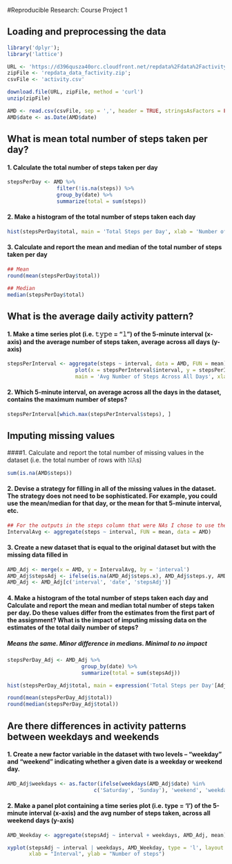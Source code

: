 #Reproducible Research: Course Project 1


## Loading and preprocessing the data

```r
library('dplyr');
library('lattice')

URL <- 'https://d396qusza40orc.cloudfront.net/repdata%2Fdata%2Factivity.zip';
zipFile <- 'repdata_data_factivity.zip';
csvFile <- 'activity.csv'

download.file(URL, zipFile, method = 'curl')
unzip(zipFile)

AMD <- read.csv(csvFile, sep = ',', header = TRUE, stringsAsFactors = FALSE)
AMD$date <- as.Date(AMD$date)
```

## What is mean total number of steps taken per day?
#### 1. Calculate the total number of steps taken per day

```r
stepsPerDay <- AMD %>%
                filter(!is.na(steps)) %>%
                group_by(date) %>%
                summarize(total = sum(steps))
```

#### 2. Make a histogram of the total number of steps taken each day

```r
hist(stepsPerDay$total, main = 'Total Steps per Day', xlab = 'Number of Steps')
```  

[logo]: https://github.com/adam-p/markdown-here/raw/master/src/common/images/icon48.png "Logo Title Text 2"

#### 3. Calculate and report the mean and median of the total number of steps taken per day

```r
## Mean
round(mean(stepsPerDay$total))

## Median
median(stepsPerDay$total)
```

## What is the average daily activity pattern?
#### 1. Make a time series plot (i.e. 𝚝𝚢𝚙𝚎 = "𝚕") of the 5-minute interval (x-axis) and the average number of steps taken, average across all days (y-axis)

```r
stepsPerInterval <- aggregate(steps ~ interval, data = AMD, FUN = mean)
                      plot(x = stepsPerInterval$interval, y = stepsPerInterval$steps, type = 'l',
                      main = 'Avg Number of Steps Across All Days', xlab = 'Steps', ylab = 'Interval')
```

#### 2. Which 5-minute interval, on average across all the days in the dataset, contains the maximum number of steps?

```r
stepsPerInterval[which.max(stepsPerInterval$steps), ]
```

## Imputing missing values
####1. Calculate and report the total number of missing values in the dataset (i.e. the total number of rows with 𝙽𝙰s)

```r
sum(is.na(AMD$steps))
```

#### 2. Devise a strategy for filling in all of the missing values in the dataset. The strategy does not need to be sophisticated. For example, you could use the mean/median for that day, or the mean for that 5-minute interval, etc.

```r
## For the outputs in the steps column that were NAs I chose to use the mean number of steps for the 5 minute interval
IntervalAvg <- aggregate(steps ~ interval, FUN = mean, data = AMD)
```

#### 3. Create a new dataset that is equal to the original dataset but with the missing data filled in

```r
AMD_Adj <- merge(x = AMD, y = IntervalAvg, by = 'interval')
AMD_Adj$stepsAdj <- ifelse(is.na(AMD_Adj$steps.x), AMD_Adj$steps.y, AMD_Adj$steps.x) 
AMD_Adj <- AMD_Adj[c('interval', 'date', 'stepsAdj')]  
```

#### 4. Make a histogram of the total number of steps taken each day and Calculate and report the mean and median total number of steps taken per day. Do these values differ from the estimates from the first part of the assignment? What is the impact of imputing missing data on the estimates of the total daily number of steps?
##### Means the same.  Minor difference in medians.  Minimal to no impact

```r
stepsPerDay_Adj <- AMD_Adj %>%
                        group_by(date) %>%
                        summarize(total = sum(stepsAdj))

hist(stepsPerDay_Adj$total, main = expression('Total Steps per Day'[Adj]), xlab = 'Number of Steps')

round(mean(stepsPerDay_Adj$total))
round(median(stepsPerDay_Adj$total))
```

## Are there differences in activity patterns between weekdays and weekends
#### 1. Create a new factor variable in the dataset with two levels – “weekday” and “weekend” indicating whether a given date is a weekday or weekend day.

```r
AMD_Adj$weekdays <- as.factor(ifelse(weekdays(AMD_Adj$date) %in% 
                            c('Saturday', 'Sunday'), 'weekend', 'weekday'))
```

#### 2. Make a panel plot containing a time series plot (i.e. type = 'l') of the 5-minute interval (x-axis) and the avg number of steps taken, across all weekend days (y-axis)

```r
AMD_Weekday <- aggregate(stepsAdj ~ interval + weekdays, AMD_Adj, mean)

xyplot(stepsAdj ~ interval | weekdays, AMD_Weekday, type = 'l', layout = c(1, 2), 
       xlab = "Interval", ylab = "Number of steps")
```
